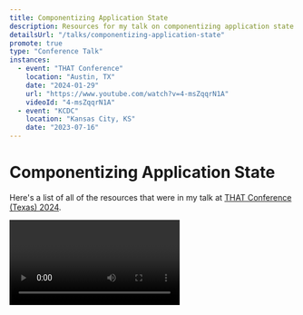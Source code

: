 ```yaml
---
title: Componentizing Application State
description: Resources for my talk on componentizing application state with XState, Storybook, and React.
detailsUrl: "/talks/componentizing-application-state"
promote: true
type: "Conference Talk"
instances:
  - event: "THAT Conference"
    location: "Austin, TX"
    date: "2024-01-29"
    url: "https://www.youtube.com/watch?v=4-msZqqrN1A"
    videoId: "4-msZqqrN1A"
  - event: "KCDC"
    location: "Kansas City, KS"
    date: "2023-07-16"
---
```



# Componentizing Application State

Here's a list of all of the resources that were in my talk at [THAT Conference
(Texas) 2024](https://thatconference.com/tx/2024/).

<Video class="my-4" videoId="4-msZqqrN1A" />

<div class="flex items-center justify-center gap-4">
	<a href="/talks/componentizing-application-state-that-texas-2024.pdf" target="_blank">
		<button class="rounded-lg bg-teal-500 px-2 py-4 font-bold text-white">Download Slides</button>
	</a>
	<a
		href="https://stately.ai/registry/editor/99a58056-666f-4521-843d-c7b514af2ef4?mode=design&machineId=5da0911a-5cd4-4b8e-83a9-3e7b52ad2200"
		target="_blank"
	>
		<button class="rounded-lg bg-teal-500 px-2 py-4 font-bold text-white">Stately Studio Examples</button>
	</a>
</div>

## Talk abstract

Your application state is too complex. There are too many states to manage, it's difficult to test in isolation, and fidelity is lost when translating from high-level abstracts into runnable code. But, what if there was a better way? What if you could model your application into a finite number of states and test it in isolation, as if it were just another component in your application? In this talk, we'll explore modeling application state with XState while utilizing Storybook and React to treat it as if it were just another component that can be visually reviewed and understood by both the development and product teams, and can be tested independently of any UI code. From this talk, you'll hear about how we did just that to manage some of the most complex pieces of our application.

## Resources

- [THAT Conference session spotlight](https://thatconference.com/activities/hcfrmtk0iN4be8sQc6ZL)
- [xstate-meme](https://github.com/nicknisi/xstate-meme)
- [XState](https://xstate.js.org)
- [storybook-xstate-addon](https://github.com/simeonc/storybook-xstate-addon)

## Previous iterations of this talk

This talk has evolved since its inception. Here are some previous iterations of this talk:

### KCDC 2023 (Not recorded)

I spoke about this at KCDC 2023. While the talk was not recorded, the example app is located
[here](https://github.com/nicknisi/xstate-meme/tree/kcdc-2023).

#### Feedback

KCDC asks for feedback from attendees and here's what they had to say about this talk:

- 💚 This was a great session. Nick demonstrated how to manage state using a tool called XState, and the demo made it look easy to define and use state. Also the meme generator app might be the most fun app I’ve seen at a conference.
- 💚 The talk was super entertaining, and I learned quite a few new things about XState, which I thought I had a good understanding of already.
- 💚 Nice job!
- 💚 Great energy and feel. MemeGen good demo idea; complexe enough. Based on the description I expected a pinch more storybook related to ui state but might not even be a real thing.
- 💚 Fantastic
- 💚 Great info and an engaging speaker!
- 💚 Such a great demo app
- 💚 Well done
- 💚 Great content, clear explanations, professional delivery. Thank you.
- 💚 Lots of good info
- 💚 Great topic, and appropriately categorized as advanced. Vim, though... ugh. ;-D
- 💚 Fantastic
- 💚 I'm not sure we're going to adopt this architecture, but the xstate tool is fascinating
- 💚 Great talk, thank you!
- 💚 Excellent example code!
- 💚 Was very informative
- 💚 Informative, live coding was impressive, good talk
- 💚 Very engaging talk. Use of ChatGPT API was pretty cool

### Let's build something fun with XState, TypeSript, and React!

I was on [Nick Taylor's](https://twitter.com/nickytonline) stream to talk about XState, TypeScript, and React. We built a simple state machine to manage the state of a button and then used that state machine to drive the UI of the button.

<Video class="my-4" videoId="F8EGZCcEOn8" />

### React Global Online Summit 2022

In this version, I go more in detail on the state
machine that powers the [JS Party](https://jsparty.fm) podcast's JS Danger game show board.

<Video class="my-4" videoId="B5BmHj0WCiA" />

## Get in contact!

- [My web site](https://nicknisi.com)
- [GitHub](https://github.com/nicknisi)
- [Twitter](https://twitter.com/nicknisi)
- [LinkedIn](https://linkedin.com/in/nicknisi)
- [Threads](https://threads.net/nicknisi)
- [Mastodon](https://fediverse.nicknisi.com/@nicknisi)
- [YouTube](https://youtube.com/@nicknisi)

